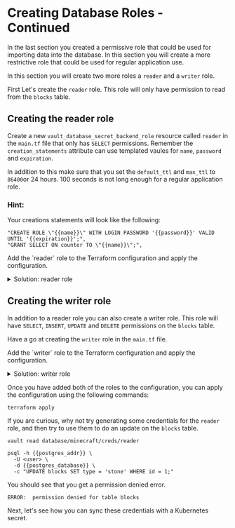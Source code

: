 # Creating Database Roles  - Continued

In the last section you created a permissive role that could be used for importing 
data into the database. In this section you will create a more restrictive role 
that could be used for regular application use.

In this section you will create two more roles a `reader` and a `writer` role.

First Let's create the `reader` role. This role will only have permission to 
read from the `blocks` table.

## Creating the reader role

Create a new `vault_database_secret_backend_role` resource called `reader` in 
the `main.tf` file that only has `SELECT` permissions. Remember the  `creation_statements` 
attribute can use templated vaules for `name`, `password` and `expiration`. 

In addition to this make sure that you set the `default_ttl` and `max_ttl` to `86400`or
24 hours. 100 seconds is not long enough for a regular application role.

### Hint:
Your creations statements will look like the following:

```hcl
"CREATE ROLE \"{{name}}\" WITH LOGIN PASSWORD '{{password}}' VALID UNTIL '{{expiration}}';",
"GRANT SELECT ON counter TO \"{{name}}\";",
```

<Task id="add_reader_role">
  Add the `reader` role to the Terraform configuration and apply the configuration.
</Task>

<p>
<details>
  <summary style=\{{ fontSize: '18px', color: 'rgb(84, 128, 178)', fontWeight: 'medium' }} >Solution: reader role</summary>

```hcl
resource "vault_database_secret_backend_role" "reader" {
  name    = "reader"
  backend = vault_database_secrets_mount.minecraft.path
  db_name = vault_database_secrets_mount.minecraft.postgresql[0].name
  creation_statements = [
    "CREATE ROLE \"\{{name}}\" WITH LOGIN PASSWORD '\{{password}}' VALID UNTIL '\{{expiration}}';",
    "GRANT SELECT ON blocks TO \"\{{name}}\";",
  ]

  default_ttl = "86400"
  max_ttl     = "86400"
}
```

</details>
</p>

## Creating the writer role

In addition to a reader role you can also create a writer role. This role will have
`SELECT`, `INSERT`, `UPDATE` and `DELETE` permissions on the `blocks` table. 

Have a go at creating the `writer` role in the `main.tf` file.

<Task id="add_writer_role">
  Add the `writer` role to the Terraform configuration and apply the configuration.
</Task>

<p>
<details>
  <summary style=\{{ fontSize: '18px', color: 'rgb(84, 128, 178)', fontWeight: 'medium' }} >Solution: writer role</summary>

```hcl
resource "vault_database_secret_backend_role" "writer" {
  name    = "writer"
  backend = vault_database_secrets_mount.minecraft.path
  db_name = vault_database_secrets_mount.minecraft.postgresql[0].name
  creation_statements = [
    "CREATE ROLE \"\{{name}}\" WITH LOGIN PASSWORD '\{{password}}' VALID UNTIL '\{{expiration}}';",
    "GRANT SELECT ON blocks TO \"\{{name}}\";",
    "GRANT INSERT ON blocks TO \"\{{name}}\";",
    "GRANT UPDATE ON blocks TO \"\{{name}}\";",
    "GRANT DELETE ON blocks TO \"\{{name}}\";",
  ]
  
  default_ttl = "86400"
  max_ttl     = "86400"
}
```

</details>
</p>

Once you have added both of the roles to the configuration, you can apply the configuration
using the following commands:

```shell
terraform apply
```

If you are curious, why not try generating some credentials for the `reader` role, and 
then try to use them to do an update on the `blocks` table.

```shell
vault read database/minecraft/creds/reader
```

```shell
psql -h {{postgres_addr}} \
  -U <user> \
  -d {{postgres_database}} \
  -c "UPDATE blocks SET type = 'stone' WHERE id = 1;"
```

You should see that you get a permission denied error.

```shell
ERROR:  permission denied for table blocks
```

Next, let's see how you can sync these credentials with a Kubernetes 
secret.